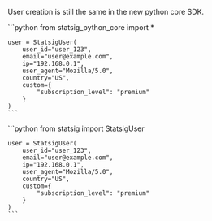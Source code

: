 User creation is still the same in the new python core SDK.

<Tabs>
  <Tab title="New User Creation">
    ```python
    from statsig_python_core import *

    user = StatsigUser(
        user_id="user_123",
        email="user@example.com",
        ip="192.168.0.1",
        user_agent="Mozilla/5.0",
        country="US",
        custom={
            "subscription_level": "premium"
        }
    )
    ```
  </Tab>
  <Tab title="Legacy User Creation">
    ```python
    from statsig import StatsigUser

    user = StatsigUser(
        user_id="user_123",
        email="user@example.com",
        ip="192.168.0.1",
        user_agent="Mozilla/5.0",
        country="US",
        custom={
            "subscription_level": "premium"
        }
    )
    ```
  </Tab>
</Tabs>
